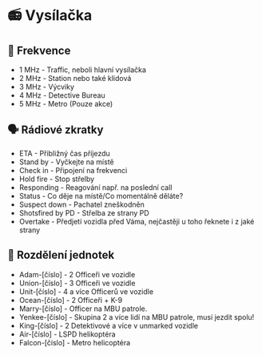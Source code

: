 
# 📻 Vysílačka

## 🔢 Frekvence

- 1 MHz - Traffic, neboli hlavní vysílačka
- 2 MHz - Station nebo také klidová
- 3 MHz - Výcviky
- 4 MHz - Detective Bureau
- 5 MHz - Metro (Pouze akce)

## 🗣️ Rádiové zkratky

- ETA - Přibližný čas příjezdu
- Stand by - Vyčkejte na místě
- Check in - Připojení na frekvenci
- Hold fire - Stop střelby
- Responding - Reagování např. na poslední call
- Status - Co děje na místě/Co momentálně děláte?
- Suspect down - Pachatel zneškodněn
- Shotsfired by PD - Střelba ze strany PD
- Overtake - Předjetí vozidla před Váma, nejčastěji u toho řeknete i z jaké strany

## 🚓 Rozdělení jednotek

- Adam-[číslo] - 2 Officeři ve vozidle
- Union-[číslo] - 3 Officeři ve vozidle
- Unit-[číslo] - 4 a více Officerů ve vozidle
- Ocean-[číslo] - 2 Officeři + K-9
- Marry-[číslo] - Officer na MBU patrole.
- Yenkee-[číslo] - Skupina 2 a více lidí na MBU patrole, musí jezdit spolu!
- King-[číslo] - 2 Detektivové a více v unmarked vozidle
- Air-[číslo] - LSPD helikoptéra
- Falcon-[číslo] - Metro helicoptéra
